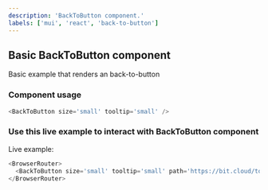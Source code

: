 ---
description: 'BackToButton component.'
labels: ['mui', 'react', 'back-to-button']
---


## Basic BackToButton component

Basic example that renders an back-to-button

### Component usage

```js
<BackToButton size='small' tooltip='small' />
```

### Use this live example to interact with BackToButton component

Live example:

```js live
<BrowserRouter>
  <BackToButton size='small' tooltip='small' path='https://bit.cloud/totalsoft_oss/rocket-ui' />
</BrowserRouter>
```
